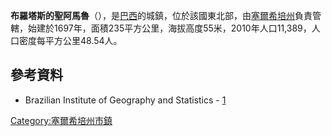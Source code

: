 {{coord|10|47|20|S|37|03|14|W|scale:30000|display=title}}

'''布羅塔斯的聖阿馬魯'''（{{lang-pt|Santo Amaro das Brotas}}），是[[巴西|巴西]]的城鎮，位於該國東北部，由[[塞爾希培州|塞爾希培州]]負責管轄，始建於1697年，面積235平方公里，海拔高度55米，2010年人口11,389，人口密度每平方公里48.54人。

==參考資料==
*Brazilian Institute of Geography and Statistics - [http://www.ibge.gov.br/cidadesat/default.php] {{Wayback|url=http://www.ibge.gov.br/cidadesat/default.php |date=20080611095922 }}

{{Brazil-geo-stub}}
{{塞爾希培州市鎮}}
[[Category:塞爾希培州市鎮|Category:塞爾希培州市鎮]]